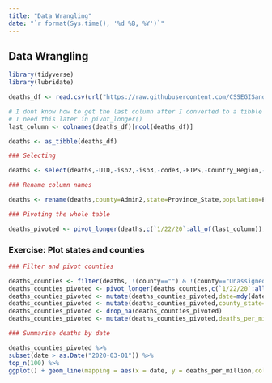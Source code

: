 ```yaml
---
title: "Data Wrangling"
date: "`r format(Sys.time(), '%d %B, %Y')`"
---
```


## Data Wrangling

```r
library(tidyverse)
library(lubridate)
```


```r

deaths_df <- read.csv(url("https://raw.githubusercontent.com/CSSEGISandData/COVID-19/master/csse_covid_19_data/csse_covid_19_time_series/time_series_covid19_deaths_US.csv"),check.names = FALSE)

# I dont know how to get the last column after I converted to a tibble
# I need this later in pivot_longer()
last_column <- colnames(deaths_df)[ncol(deaths_df)]

deaths <- as_tibble(deaths_df)

### Selecting

deaths <- select(deaths,-UID,-iso2,-iso3,-code3,-FIPS,-Country_Region,-Lat,-Long_,-Combined_Key)

### Rename column names

deaths <- rename(deaths,county=Admin2,state=Province_State,population=Population)

### Pivoting the whole table

deaths_pivoted <- pivot_longer(deaths,c(`1/22/20`:all_of(last_column)),names_to="date",values_to="deaths")
```
### Exercise: Plot states and counties
```r
### Filter and pivot counties

deaths_counties <- filter(deaths, !(county=="") & !(county=="Unassigned") & !grepl("Out of",county))
deaths_counties_pivoted <- pivot_longer(deaths_counties,c(`1/22/20`:all_of(last_column)),names_to="date",values_to="deaths")
deaths_counties_pivoted <- mutate(deaths_counties_pivoted,date=mdy(date))
deaths_counties_pivoted <- mutate(deaths_counties_pivoted,county_state=paste(county,state))
deaths_counties_pivoted <- drop_na(deaths_counties_pivoted)
deaths_counties_pivoted <- mutate(deaths_counties_pivoted,deaths_per_million=as.numeric(deaths)*as.numeric(population)/1000000)

### Summarise deaths by date

deaths_counties_pivoted %>%
subset(date > as.Date("2020-03-01")) %>%
top_n(100) %>%
ggplot() + geom_line(mapping = aes(x = date, y = deaths_per_million,color=county_state)) 
```
